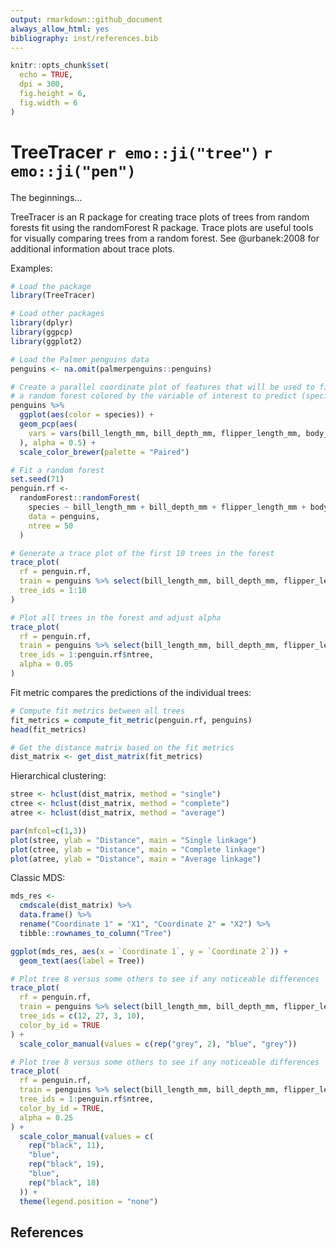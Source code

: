 ```yaml
---
output: rmarkdown::github_document
always_allow_html: yes
bibliography: inst/references.bib
---
```


```r
knitr::opts_chunk$set(
  echo = TRUE,
  dpi = 300,
  fig.height = 6, 
  fig.width = 6
)
```

# TreeTracer `r emo::ji("tree")` `r emo::ji("pen")`

The beginnings...

TreeTracer is an R package for creating trace plots of trees from random forests fit using the randomForest R package. Trace plots are useful tools for visually comparing trees from a random forest. See @urbanek:2008 for additional information about trace plots. 

Examples:

```r
# Load the package
library(TreeTracer)
```

```r
# Load other packages
library(dplyr)
library(ggpcp)
library(ggplot2)
```

```r
# Load the Palmer penguins data
penguins <- na.omit(palmerpenguins::penguins)
```

```r
# Create a parallel coordinate plot of features that will be used to fit
# a random forest colored by the variable of interest to predict (species)
penguins %>%
  ggplot(aes(color = species)) +
  geom_pcp(aes(
    vars = vars(bill_length_mm, bill_depth_mm, flipper_length_mm, body_mass_g)
  ), alpha = 0.5) + 
  scale_color_brewer(palette = "Paired")
```

```r
# Fit a random forest
set.seed(71)
penguin.rf <-
  randomForest::randomForest(
    species ~ bill_length_mm + bill_depth_mm + flipper_length_mm + body_mass_g,
    data = penguins, 
    ntree = 50
  )
```

```r
# Generate a trace plot of the first 10 trees in the forest
trace_plot(
  rf = penguin.rf,
  train = penguins %>% select(bill_length_mm, bill_depth_mm, flipper_length_mm, body_mass_g),
  tree_ids = 1:10
)
```

```r
# Plot all trees in the forest and adjust alpha
trace_plot(
  rf = penguin.rf,
  train = penguins %>% select(bill_length_mm, bill_depth_mm, flipper_length_mm, body_mass_g),
  tree_ids = 1:penguin.rf$ntree,
  alpha = 0.05
)
```

Fit metric compares the predictions of the individual trees:

```r
# Compute fit metrics between all trees
fit_metrics = compute_fit_metric(penguin.rf, penguins)
head(fit_metrics)

# Get the distance matrix based on the fit metrics
dist_matrix <- get_dist_matrix(fit_metrics)
```

Hierarchical clustering: 

```r
stree <- hclust(dist_matrix, method = "single")
ctree <- hclust(dist_matrix, method = "complete")
atree <- hclust(dist_matrix, method = "average")

par(mfcol=c(1,3))
plot(stree, ylab = "Distance", main = "Single linkage")
plot(ctree, ylab = "Distance", main = "Complete linkage")
plot(atree, ylab = "Distance", main = "Average linkage")
```

Classic MDS: 

```r
mds_res <-
  cmdscale(dist_matrix) %>% 
  data.frame() %>%
  rename("Coordinate 1" = "X1", "Coordinate 2" = "X2") %>%
  tibble::rownames_to_column("Tree")

ggplot(mds_res, aes(x = `Coordinate 1`, y = `Coordinate 2`)) + 
  geom_text(aes(label = Tree))
```

```r
# Plot tree 8 versus some others to see if any noticeable differences
trace_plot(
  rf = penguin.rf,
  train = penguins %>% select(bill_length_mm, bill_depth_mm, flipper_length_mm, body_mass_g),
  tree_ids = c(12, 27, 3, 10), 
  color_by_id = TRUE
) + 
  scale_color_manual(values = c(rep("grey", 2), "blue", "grey"))
```

```r
# Plot tree 8 versus some others to see if any noticeable differences
trace_plot(
  rf = penguin.rf,
  train = penguins %>% select(bill_length_mm, bill_depth_mm, flipper_length_mm, body_mass_g),
  tree_ids = 1:penguin.rf$ntree,
  color_by_id = TRUE,
  alpha = 0.25
) +
  scale_color_manual(values = c(
    rep("black", 11),
    "blue",
    rep("black", 19),
    "blue",
    rep("black", 18)
  )) +
  theme(legend.position = "none")
```


## References

